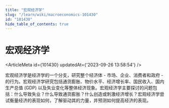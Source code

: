 ```yaml
---
title: "宏观经济学"
slug: "/learn/wiki/macroeconomics-101430"
id: "101430"
hide_table_of_contents: true
---
```



# 宏观经济学

<ArticleMeta id={101430} updatedAt={'2023-09-26 13:58:54'} />
<div className='border-solid border-b border-t-0 my-4 border-[var(--ifm-color-gray-300)]' />

宏观经济学是经济学的一个分支，研究整个经济体 - 市场、企业、消费者和政府 - 的行为。宏观经济学研究包括通货膨胀、物价水平、经济增长率、国民收入、国内生产总值 (GDP) 以及失业变化等整体经济现象。宏观经济学主要探讨的问题包括：什么导致失业？什么导致通货膨胀？什么创造或刺激经济增长？宏观经济学尝试衡量经济的表现如何，了解驱动其的力量，并预测如何提高经济的表现。
